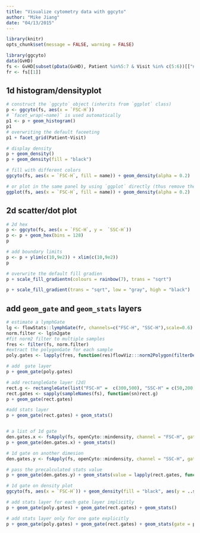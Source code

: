 ```yaml
---
title: "Visualize cytometry data with ggcyto"
author: "Mike Jiang"
date: "04/13/2015"
---
```


```r
library(knitr)
opts_chunk$set(message = FALSE, warning = FALSE)
```


```r
library(ggcyto)
data(GvHD)
fs <- GvHD[subset(pData(GvHD), Patient %in%5:7 & Visit %in% c(5:6))[["name"]]]
fr <- fs[[1]]
```

## 1d histogram/densityplot
```r
# construct the `ggcyto` object (inherits from `ggplot` class)
p <- ggcyto(fs, aes(x = `FSC-H`)) 
# `facet_wrap(~name)` is used automatically
p1 <- p + geom_histogram() 
p1
# overwriting the default faceeting
p1 + facet_grid(Patient~Visit)

# display density
p + geom_density()
p + geom_density(fill = "black")

# fill with different colors
ggcyto(fs, aes(x = `FSC-H`, fill = name)) + geom_density(alpha = 0.2)

# or plot in the same panel by using `ggplot` directly (thus remove the default facetting effect)
ggplot(fs, aes(x = `FSC-H`, fill = name)) + geom_density(alpha = 0.2)
```

## 2d scatter/dot plot
```r
# 2d hex
p <- ggcyto(fs, aes(x = `FSC-H`, y =  `SSC-H`))
p <- p + geom_hex(bins = 128)
p

# add boundary limits
p <- p + ylim(c(10,9e2)) + xlim(c(10,9e2))   
p

# overwrite the default fill gradien
p + scale_fill_gradientn(colours = rainbow(7), trans = "sqrt")

p + scale_fill_gradient(trans = "sqrt", low = "gray", high = "black")

```

## add `geom_gate` and `geom_stats` layers
```r
# estimate a lymphGate
lg <- flowStats::lymphGate(fr, channels=c("FSC-H", "SSC-H"),scale=0.6)
norm.filter <- lg$n2gate
#fit norm2 filter to multiple samples
fres <- filter(fs, norm.filter)
#extract the polygonGate for each sample
poly.gates <- lapply(fres, function(res)flowViz:::norm2Polygon(filterDetails(res, "defaultLymphGate")))

# add  gate layer
p + geom_gate(poly.gates)

# add rectangleGate layer (2d)
rect.g <- rectangleGate(list("FSC-H" =  c(300,500), "SSC-H" = c(50,200)))
rect.gates <- sapply(sampleNames(fs), function(sn)rect.g)
p + geom_gate(rect.gates)

#add stats layer
p + geom_gate(rect.gates) + geom_stats()


# a list of 1d gate
den.gates.x <- fsApply(fs, openCyto::mindensity, channel = "FSC-H", gate_range = c(100, 300), adjust = 1)
p + geom_gate(den.gates.x) + geom_stats()

# 1d gate on another dimesion
den.gates.y <- fsApply(fs, openCyto::mindensity, channel = "SSC-H", gate_range = c(100, 500), adjust = 1, positive = FALSE)

# pass the precalculated stats value
p + geom_gate(den.gates.y) + geom_stats(value = lapply(rect.gates, function(g)0.1))

# 1d gate on density plot
ggcyto(fs, aes(x = `FSC-H`)) + geom_density(fill = "black", aes(y = ..scaled..)) + geom_gate(den.gates.x)  + geom_stats(type = "count")

# add stats layer for each gate layer implicitly
p + geom_gate(poly.gates) + geom_gate(rect.gates) + geom_stats()

# add stats layer only for one gate explicitly
p + geom_gate(poly.gates) + geom_gate(rect.gates) + geom_stats(gate = poly.gates)
```


